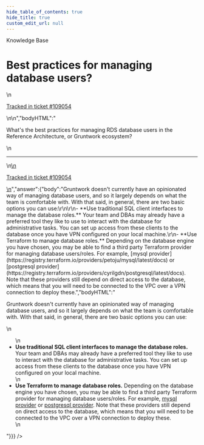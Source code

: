 ```yaml
---
hide_table_of_contents: true
hide_title: true
custom_edit_url: null
---
```



<CenterLayout>
<span class="title">Knowledge Base</span>
<h1>Best practices for managing database users?</h1>
<GitHub json={{"id":"D_kwDOF8slf84AQMUA","number":519,"author":{"login":"yorinasub17"},"title":"Best practices for managing database users?","body":"\nWhat's the best practices for managing RDS database users in the Reference Architecture, or Gruntwork ecosystem?\n\n---\n\n<ins datetime=\"2022-07-25T18:57:24Z\">\n  <p><a href=\"https://support.gruntwork.io/hc/requests/109054\">Tracked in ticket #109054</a></p>\n</ins>\n","bodyHTML":"<p dir=\"auto\">What's the best practices for managing RDS database users in the Reference Architecture, or Gruntwork ecosystem?</p>\n<hr>\n<ins datetime=\"2022-07-25T18:57:24Z\">\n  <p dir=\"auto\"><a href=\"https://support.gruntwork.io/hc/requests/109054\" rel=\"nofollow\">Tracked in ticket #109054</a></p>\n</ins>","answer":{"body":"Gruntwork doesn't currently have an opinionated way of managing database users, and so it largely depends on what the team is comfortable with. With that said, in general, there are two basic options you can use:\r\n\r\n- **Use traditional SQL client interfaces to manage the database roles.** Your team and DBAs may already have a preferred tool they like to use to interact with the database for administrative tasks. You can set up access from these clients to the database once you have VPN configured on your local machine.\r\n- **Use Terraform to manage database roles.** Depending on the database engine you have chosen, you may be able to find a third party Terraform provider for managing database users/roles. For example, [mysql provider](https://registry.terraform.io/providers/petoju/mysql/latest/docs) or [postgresql provider](https://registry.terraform.io/providers/cyrilgdn/postgresql/latest/docs). Note that these providers still depend on direct access to the database, which means that you will need to be connected to the VPC over a VPN connection to deploy these.","bodyHTML":"<p dir=\"auto\">Gruntwork doesn't currently have an opinionated way of managing database users, and so it largely depends on what the team is comfortable with. With that said, in general, there are two basic options you can use:</p>\n<ul dir=\"auto\">\n<li><strong>Use traditional SQL client interfaces to manage the database roles.</strong> Your team and DBAs may already have a preferred tool they like to use to interact with the database for administrative tasks. You can set up access from these clients to the database once you have VPN configured on your local machine.</li>\n<li><strong>Use Terraform to manage database roles.</strong> Depending on the database engine you have chosen, you may be able to find a third party Terraform provider for managing database users/roles. For example, <a href=\"https://registry.terraform.io/providers/petoju/mysql/latest/docs\" rel=\"nofollow\">mysql provider</a> or <a href=\"https://registry.terraform.io/providers/cyrilgdn/postgresql/latest/docs\" rel=\"nofollow\">postgresql provider</a>. Note that these providers still depend on direct access to the database, which means that you will need to be connected to the VPC over a VPN connection to deploy these.</li>\n</ul>"}}} />

</CenterLayout>
  

<!-- ##DOCS-SOURCER-START
{
  "sourcePlugin": "github-discussions",
  "hash": "4f9b7ea525e0249ee077a64c0574c1e9"
}
##DOCS-SOURCER-END -->
